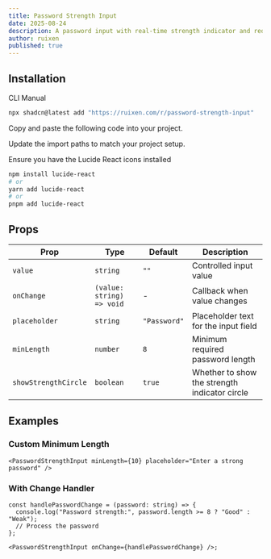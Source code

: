 ```yaml
---
title: Password Strength Input
date: 2025-08-24
description: A password input with real-time strength indicator and requirements checklist
author: ruixen
published: true
---
```


<ComponentPreview name="password-strength-input-demo" />

## Installation

<Tabs defaultValue="cli">

<TabsList>
  <TabsTrigger value="cli">CLI</TabsTrigger>
  <TabsTrigger value="manual">Manual</TabsTrigger>
</TabsList>
<TabsContent value="cli">

```bash
npx shadcn@latest add "https://ruixen.com/r/password-strength-input"
```

</TabsContent>

<TabsContent value="manual">

<Steps>

<Step>Copy and paste the following code into your project.</Step>

<ComponentSource name="password-strength-input" />

<Step>Update the import paths to match your project setup.</Step>

<Step>Ensure you have the Lucide React icons installed</Step>

```bash
npm install lucide-react
# or
yarn add lucide-react
# or
pnpm add lucide-react
```

</Steps>

</TabsContent>

</Tabs>

## Props

| Prop                 | Type                      | Default      | Description                                   |
| -------------------- | ------------------------- | ------------ | --------------------------------------------- |
| `value`              | `string`                  | `""`         | Controlled input value                        |
| `onChange`           | `(value: string) => void` | -            | Callback when value changes                   |
| `placeholder`        | `string`                  | `"Password"` | Placeholder text for the input field          |
| `minLength`          | `number`                  | `8`          | Minimum required password length              |
| `showStrengthCircle` | `boolean`                 | `true`       | Whether to show the strength indicator circle |

## Examples

### Custom Minimum Length

```tsx
<PasswordStrengthInput minLength={10} placeholder="Enter a strong password" />
```

### With Change Handler

```tsx
const handlePasswordChange = (password: string) => {
  console.log("Password strength:", password.length >= 8 ? "Good" : "Weak");
  // Process the password
};

<PasswordStrengthInput onChange={handlePasswordChange} />;
```

